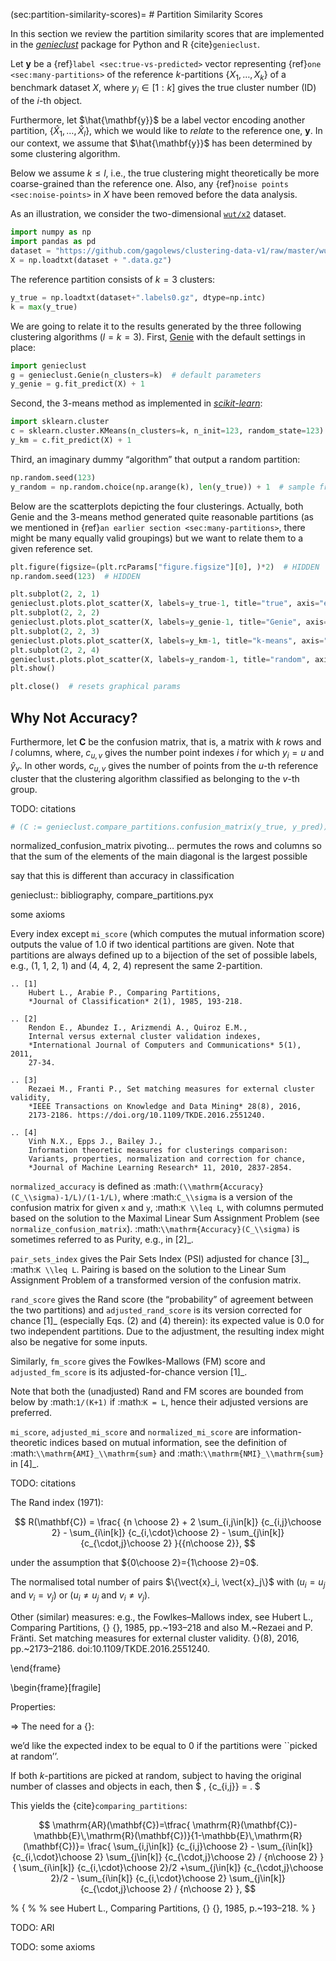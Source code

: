 (sec:partition-similarity-scores)=
# Partition Similarity Scores

In this section we review the partition similarity scores that are implemented
in the [*genieclust*](https://genieclust.gagolewski.com/) package for Python
and R {cite}`genieclust`.

Let $\mathbf{y}$ be a {ref}`label <sec:true-vs-predicted>`
vector representing {ref}`one <sec:many-partitions>` of the reference
$k$-partitions $\{X_1,\dots,X_k\}$ of a benchmark dataset $X$,
where $y_i\in[1:k]$ gives the true cluster number (ID) of the $i$-th object.

Furthermore, let $\hat{\mathbf{y}}$ be a label vector
encoding another partition, $\{\hat{X}_1,\dots,\hat{X}_l\}$,
which we would like to *relate* to the reference one, $\mathbf{y}$.
In our context, we assume that $\hat{\mathbf{y}}$ has been determined by some
clustering algorithm.


::::{note}
Below we assume $k \le l$, i.e., the true clustering
might theoretically be more coarse-grained than the reference one.
Also, any {ref}`noise points <sec:noise-points>` in $X$ have been removed
before the data analysis.
::::



::::{proof:example}
As an illustration, we consider the two-dimensional
[`wut/x2`](https://github.com/gagolews/clustering-data-v1) dataset.

```python
import numpy as np
import pandas as pd
dataset = "https://github.com/gagolews/clustering-data-v1/raw/master/wut/x2"
X = np.loadtxt(dataset + ".data.gz")
```

The reference partition consists of $k=3$ clusters:

```python
y_true = np.loadtxt(dataset+".labels0.gz", dtype=np.intc)
k = max(y_true)
```

We are going to relate it to
the results generated by the three following clustering algorithms ($l=k=3$).
First, [Genie](https://genieclust.gagolewski.com) with the default settings
in place:

```python
import genieclust
g = genieclust.Genie(n_clusters=k)  # default parameters
y_genie = g.fit_predict(X) + 1
```

Second, the 3-means method as implemented in
[*scikit-learn*](https://scikit-learn.org/stable/modules/generated/sklearn.cluster.KMeans.html):

```python
import sklearn.cluster
c = sklearn.cluster.KMeans(n_clusters=k, n_init=123, random_state=123)
y_km = c.fit_predict(X) + 1
```

Third, an imaginary dummy "algorithm" that output a random partition:

```python
np.random.seed(123)
y_random = np.random.choice(np.arange(k), len(y_true)) + 1  # sample from 1..k
```

Below are the scatterplots depicting the four clusterings.
Actually, both Genie and the 3-means method generated quite reasonable
partitions (as we mentioned in {ref}`an earlier section <sec:many-partitions>`,
there might be many equally valid groupings) but we want to relate
them to a given reference set.

```python
plt.figure(figsize=(plt.rcParams["figure.figsize"][0], )*2)  # HIDDEN
np.random.seed(123)  # HIDDEN
```

```python
plt.subplot(2, 2, 1)
genieclust.plots.plot_scatter(X, labels=y_true-1, title="true", axis="equal")
plt.subplot(2, 2, 2)
genieclust.plots.plot_scatter(X, labels=y_genie-1, title="Genie", axis="equal")
plt.subplot(2, 2, 3)
genieclust.plots.plot_scatter(X, labels=y_km-1, title="k-means", axis="equal")
plt.subplot(2, 2, 4)
genieclust.plots.plot_scatter(X, labels=y_random-1, title="random", axis="equal")
plt.show()
```

```python
plt.close()  # resets graphical params
```
::::



## Why Not Accuracy?

Furthermore, let $\mathbf{C}$ be the confusion matrix,
that is, a matrix with
$k$ rows and $l$ columns,
where, $c_{u,v}$ gives the number point indexes $i$ for which $y_i=u$
and $\hat{y}_v$. In other words, $c_{u,v}$ gives the number of points
from the $u$-th reference cluster that the clustering algorithm
classified as belonging to the $v$-th group.

TODO: citations


```python
# (C := genieclust.compare_partitions.confusion_matrix(y_true, y_pred))
```




normalized_confusion_matrix
pivoting... permutes the rows and columns
        so that the sum of the elements of the main diagonal is the largest
        possible



say that this is different than accuracy in classification





genieclust:: bibliography, compare_partitions.pyx

some axioms

Every index except `mi_score` (which computes the mutual
information score) outputs the value of 1.0 if two identical partitions
are given.
Note that partitions are always defined up to a bijection of the set of
possible labels, e.g., (1, 1, 2, 1) and (4, 4, 2, 4)
represent the same 2-partition.

    .. [1]
        Hubert L., Arabie P., Comparing Partitions,
        *Journal of Classification* 2(1), 1985, 193-218.

    .. [2]
        Rendon E., Abundez I., Arizmendi A., Quiroz E.M.,
        Internal versus external cluster validation indexes,
        *International Journal of Computers and Communications* 5(1), 2011,
        27-34.

    .. [3]
        Rezaei M., Franti P., Set matching measures for external cluster validity,
        *IEEE Transactions on Knowledge and Data Mining* 28(8), 2016,
        2173-2186. https://doi.org/10.1109/TKDE.2016.2551240.

    .. [4]
        Vinh N.X., Epps J., Bailey J.,
        Information theoretic measures for clusterings comparison:
        Variants, properties, normalization and correction for chance,
        *Journal of Machine Learning Research* 11, 2010, 2837-2854.

`normalized_accuracy` is defined as
:math:`(\\mathrm{Accuracy}(C_\\sigma)-1/L)/(1-1/L)`,
where :math:`C_\\sigma` is a version of the confusion matrix
for given `x` and `y`, :math:`K \\leq L`, with columns permuted
based on the solution to the Maximal Linear Sum Assignment Problem
(see `normalize_confusion_matrix`).
:math:`\\mathrm{Accuracy}(C_\\sigma)` is sometimes referred to as Purity,
e.g., in [2]_.

`pair_sets_index` gives the Pair Sets Index (PSI)
adjusted for chance [3]_, :math:`K \\leq L`.
Pairing is based on the solution to the Linear Sum Assignment Problem
of a transformed version of the confusion matrix.




`rand_score` gives the Rand score (the "probability" of agreement
between the two partitions) and `adjusted_rand_score` is its version
corrected for chance [1]_ (especially Eqs. (2) and (4) therein):
its expected value is 0.0 for two independent
partitions. Due to the adjustment, the resulting index might also
be negative for some inputs.

Similarly, `fm_score` gives the Fowlkes-Mallows (FM) score
and `adjusted_fm_score` is its adjusted-for-chance version [1]_.

Note that both the (unadjusted) Rand and FM scores are bounded from below
by :math:`1/(K+1)` if :math:`K = L`, hence their adjusted versions
are preferred.

`mi_score`, `adjusted_mi_score` and `normalized_mi_score` are
information-theoretic indices based on mutual information,
see the definition of :math:`\\mathrm{AMI}_\\mathrm{sum}`
and :math:`\\mathrm{NMI}_\\mathrm{sum}` in [4]_.



TODO: citations

The Rand index (1971):

$$
R(\mathbf{C}) = \frac{ {n \choose 2} + 2 \sum_{i,j\in[k]} {c_{i,j}\choose 2}
                  - \sum_{i\in[k]} {c_{i,\cdot}\choose 2}
                  - \sum_{j\in[k]} {c_{\cdot,j}\choose 2}
    }{{n\choose 2}},
$$

under the assumption that ${0\choose 2}={1\choose 2}=0$.


The normalised total number of pairs
$\{\vect{x}_i, \vect{x}_j\}$
with ($u_i=u_j$ and $v_i=v_j$) or ($u_i\neq u_j$ and $v_i\neq v_j$).


\vfill
\bigskip\hrule\bigskip

\tiny

Other (similar) measures: e.g., the Fowlkes--Mallows index,
see Hubert L., Comparing Partitions, {\it Journal of Classification} {\bf 2}, 1985, pp.~193--218 and also M.~Rezaei and P. Fränti. Set matching measures for external cluster validity. \textit{IEEE Transactions on Knowledge and Data Engineering} {\bf 28}(8), 2016, pp.~2173–2186. doi:10.1109/TKDE.2016.2551240.

\nocite{psi}

\end{frame}

\begin{frame}[fragile]\slidetitleA{Comparing Partitions}

Properties:
\begin{itemize}
 \pause\item For every $\mathbf{C}$, $R(\mathbf{C})\ge 0$ and if $\vect{u}=\vect{v}$, then $R(\mathbf{C})=1$;
 \pause\item if $\sigma$ is a permutation of $[k]$
and $\mathbf{C}'$ is such that $c_{i,j}'=c_{i,\sigma(j)}$,
then $R(\mathbf{C})=R(\mathbf{C}')$;
\pause\item if $c_{i,j}=m$ for all $i,j$ and given $k$,
then $R(\mathbf{C}) \stackrel{m\to\infty}{\to} 1-\frac{2(k-1)}{k^2}$.
% \pause\item if $c_{i,j}=m$ for all $j$ and $i=1$ and $c_{i,j}=0$ otherwise,
% then
% $R(\mathbf{C}) \stackrel{m\to\infty}{\to} 1-\frac{k-1}{k}=\frac{1}{k}$.
\end{itemize}
\pause
$\Rightarrow$ The need for a {\color{red2}\bf ``correction for chance''}:

\pause
we'd like the expected index to be equal to $0$ if the
partitions were ``picked at random''.

\medskip\pause
If both $k$-partitions are picked at random, subject to having the original
number of classes and objects in each,
then $
 \mathbb{E}\,  {c_{i,j}\choose 2} =
 \frac{{c_{i,\cdot}\choose 2}{c_{\cdot,j}\choose 2}}{{n\choose 2}}.
$


\bigskip\pause
This yields the \textbf{Adjusted Rand Index} {cite}`comparing_partitions`:

$$
\mathrm{AR}(\mathbf{C})=\tfrac{ \mathrm{R}(\mathbf{C})-\mathbb{E}\,\mathrm{R}(\mathbf{C})}{1-\mathbb{E}\,\mathrm{R}(\mathbf{C})}=
\frac{ \sum_{i,j\in[k]} {c_{i,j}\choose 2}
 - \sum_{i\in[k]} {c_{i,\cdot}\choose 2}
   \sum_{j\in[k]} {c_{\cdot,j}\choose 2} / {n\choose 2}
    }{
     \sum_{i\in[k]} {c_{i,\cdot}\choose 2}/2
   +\sum_{j\in[k]} {c_{\cdot,j}\choose 2}/2
 - \sum_{i\in[k]} {c_{i,\cdot}\choose 2}
   \sum_{j\in[k]} {c_{\cdot,j}\choose 2} / {n\choose 2}
    },
$$

% {\footnotesize\color{gray}
% % see Hubert L., Comparing Partitions, {\it Journal of Classification} {\bf 2}, 1985, p.~193--218.
% }


TODO: ARI

TODO: some axioms


